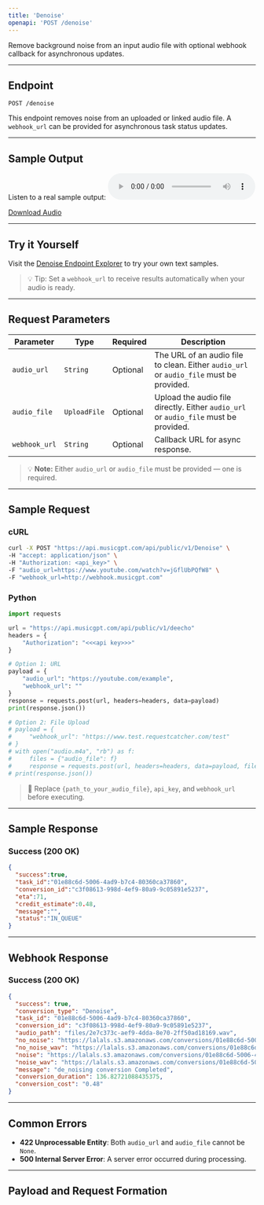 ```yaml
---
title: 'Denoise'
openapi: 'POST /denoise'
---
```


Remove background noise from an input audio file with optional webhook callback for asynchronous updates.

---

## Endpoint

```http
POST /denoise
```

This endpoint removes noise from an uploaded or linked audio file. A `webhook_url` can be provided for asynchronous task status updates.

---

## Sample Output

Listen to a real sample output:
<audio controls="1" controlslist="nodownload nofullscreen noremoteplayback" src="https://lalals.s3.amazonaws.com/conversions/01e88c6d-5006-4ad9-b7c4-80360ca37860_nonoise.mp3">Your browser does not support the audio playback.</audio>

<a href="https://lalals.s3.amazonaws.com/conversions/01e88c6d-5006-4ad9-b7c4-80360ca37860_nonoise.wav" target="_blank">Download Audio</a>

---

## Try it Yourself

Visit the [Denoise Endpoint Explorer](/api-documentation/endpoint/denoise) to try your own text samples.

> 💡 Tip: Set a `webhook_url` to receive results automatically when your audio is ready.

---

## Request Parameters

| Parameter        | Type         | Required | Description                                                                 |
|------------------|--------------|----------|-----------------------------------------------------------------------------|
| `audio_url`      | `String`     | Optional | The URL of an audio file to clean. Either `audio_url` or `audio_file` must be provided. |
| `audio_file`     | `UploadFile` | Optional | Upload the audio file directly. Either `audio_url` or `audio_file` must be provided. |
| `webhook_url`    | `String`     | Optional | Callback URL for async response.                                           |
> 💡 **Note:** Either `audio_url` or `audio_file` must be provided — one is required.

---

## Sample Request

### cURL

```bash
curl -X POST "https://api.musicgpt.com/api/public/v1/Denoise" \
-H "accept: application/json" \
-H "Authorization: <api_key>" \
-F "audio_url=https://www.youtube.com/watch?v=jGflUbPQfW8" \
-F "webhook_url=http://webhook.musicgpt.com"
```

### Python

```python
import requests

url = "https://api.musicgpt.com/api/public/v1/deecho"
headers = {
    "Authorization": "<<<api key>>>"
}

# Option 1: URL
payload = {
    "audio_url": "https://youtube.com/example",
    "webhook_url": ""
}
response = requests.post(url, headers=headers, data=payload)
print(response.json())

# Option 2: File Upload
# payload = {
#     "webhook_url": "https://www.test.requestcatcher.com/test"
# }
# with open("audio.m4a", "rb") as f:
#     files = {"audio_file": f}
#     response = requests.post(url, headers=headers, data=payload, files=files)
# print(response.json())

```

> 🔐 Replace `{path_to_your_audio_file}`, `api_key`, and `webhook_url` before executing.

---

## Sample Response

### Success (200 OK)

```json
{
  "success":true,
  "task_id":"01e88c6d-5006-4ad9-b7c4-80360ca37860",
  "conversion_id":"c3f08613-998d-4ef9-80a9-9c05891e5237",
  "eta":71,
  "credit_estimate":0.48,
  "message":"",
  "status":"IN_QUEUE"
}
```
---

## Webhook Response

### Success (200 OK)

```json
{
  "success": true, 
  "conversion_type": "Denoise", 
  "task_id": "01e88c6d-5006-4ad9-b7c4-80360ca37860", 
  "conversion_id": "c3f08613-998d-4ef9-80a9-9c05891e5237", 
  "audio_path": "files/2e7c373c-aef9-4dda-8e70-2ff50ad18169.wav", 
  "no_noise": "https://lalals.s3.amazonaws.com/conversions/01e88c6d-5006-4ad9-b7c4-80360ca37860_nonoise.mp3", 
  "no_noise_wav": "https://lalals.s3.amazonaws.com/conversions/01e88c6d-5006-4ad9-b7c4-80360ca37860_nonoise.wav", 
  "noise": "https://lalals.s3.amazonaws.com/conversions/01e88c6d-5006-4ad9-b7c4-80360ca37860_noise.mp3", 
  "noise_wav": "https://lalals.s3.amazonaws.com/conversions/01e88c6d-5006-4ad9-b7c4-80360ca37860_noise.wav", 
  "message": "de_noising conversion Completed", 
  "conversion_duration": 136.82721088435375, 
  "conversion_cost": "0.48"
}
```
---

## Common Errors

- **422 Unprocessable Entity**: Both `audio_url` and `audio_file` cannot be `None`.
- **500 Internal Server Error**: A server error occurred during processing.

---

## Payload and Request Formation